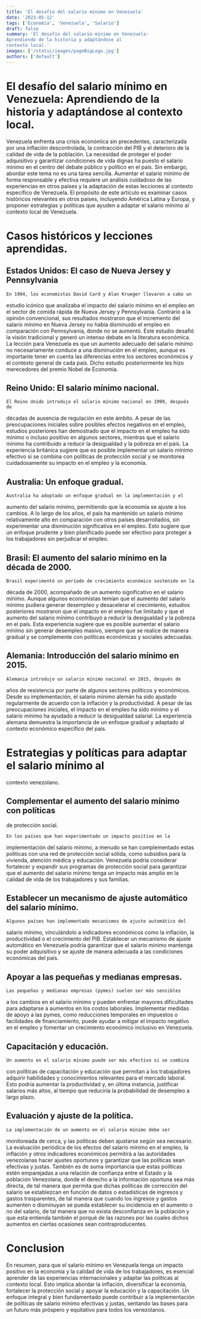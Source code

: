 ```yaml
---
title: 'El desafío del salario mínimo en Venezuela'
date: '2023-05-12'
tags: ['Economía', 'Venezuela', 'Salario']
draft: false
summary: 'El desafío del salario mínimo en Venezuela:
Aprendiendo de la historia y adaptándose al
contexto local.'
images: ['/static/images/pageBigLogo.jpg']
authors: ['default']
---
```


# El desafío del salario mínimo en Venezuela: Aprendiendo de la historia y adaptándose al contexto local.

Venezuela enfrenta una crisis económica sin precedentes, caracterizada
por una inflación descontrolada, la contracción del PIB y el deterioro de la
calidad de vida de la población. La necesidad de proteger el poder adquisitivo y
garantizar condiciones de vida dignas ha puesto el salario mínimo en el centro
del debate público y político en el país. Sin embargo, abordar este tema no es
una tarea sencilla. Aumentar el salario mínimo de forma responsable y efectiva
requiere un análisis cuidadoso de las experiencias en otros países y la
adaptación de estas lecciones al contexto específico de Venezuela. El
propósito de este artículo es examinar casos históricos relevantes en otros
países, incluyendo América Latina y Europa, y proponer estrategias y políticas
que ayuden a adaptar el salario mínimo al contexto local de Venezuela.

# Casos históricos y lecciones aprendidas.

## Estados Unidos: El caso de Nueva Jersey y Pennsylvania

    En 1994, los economistas David Card y Alan Krueger llevaron a cabo un
estudio icónico que analizaba el impacto del salario mínimo en el empleo en el
sector de comida rápida de Nueva Jersey y Pennsylvania. Contrario a la
opinión convencional, sus resultados mostraron que el incremento del salario
mínimo en Nueva Jersey no había disminuido el empleo en comparación con
Pennsylvania, donde no se aumentó. Este estudio desafió la visión tradicional y
generó un intenso debate en la literatura económica. La lección para Venezuela
es que un aumento adecuado del salario mínimo no necesariamente conduce a
una disminución en el empleo, aunque es importante tener en cuenta las
diferencias entre los sectores económicos y el contexto general de cada país.
Dicho estudio posteriormente les hizo merecedores del premio Nobel de
Economía.

## Reino Unido: El salario mínimo nacional.

    El Reino Unido introdujo el salario mínimo nacional en 1999, después de
décadas de ausencia de regulación en este ámbito. A pesar de las
preocupaciones iniciales sobre posibles efectos negativos en el empleo,
estudios posteriores han demostrado que el impacto en el empleo ha sido
mínimo o incluso positivo en algunos sectores, mientras que el salario mínimo
ha contribuido a reducir la desigualdad y la pobreza en el país. La experiencia
británica sugiere que es posible implementar un salario mínimo efectivo si se
combina con políticas de protección social y se monitorea cuidadosamente su
impacto en el empleo y la economía.

## Australia: Un enfoque gradual.

    Australia ha adoptado un enfoque gradual en la implementación y el
aumento del salario mínimo, permitiendo que la economía se ajuste a los
cambios. A lo largo de los años, el país ha mantenido un salario mínimo
relativamente alto en comparación con otros países desarrollados, sin
experimentar una disminución significativa en el empleo. Esto sugiere que un
enfoque prudente y bien planificado puede ser efectivo para proteger a los
trabajadores sin perjudicar el empleo.


## Brasil: El aumento del salario mínimo en la década de 2000.

    Brasil experimentó un período de crecimiento económico sostenido en la
década de 2000, acompañado de un aumento significativo en el salario mínimo.
Aunque algunos economistas temían que el aumento del salario mínimo
pudiera generar desempleo y desacelerar el crecimiento, estudios posteriores
mostraron que el impacto en el empleo fue limitado y que el aumento del
salario mínimo contribuyó a reducir la desigualdad y la pobreza en el país. Esta
experiencia sugiere que es posible aumentar el salario mínimo sin generar
desempleo masivo, siempre que se realice de manera gradual y se
complemente con políticas económicas y sociales adecuadas.

## Alemania: Introducción del salario mínimo en 2015.

    Alemania introdujo un salario mínimo nacional en 2015, después de
años de resistencia por parte de algunos sectores políticos y económicos.
Desde su implementación, el salario mínimo alemán ha sido ajustado
regularmente de acuerdo con la inflación y la productividad. A pesar de las
preocupaciones iniciales, el impacto en el empleo ha sido mínimo y el salario
mínimo ha ayudado a reducir la desigualdad salarial. La experiencia alemana
demuestra la importancia de un enfoque gradual y adaptado al contexto
económico específico del país.

# Estrategias y políticas para adaptar el salario mínimo al
contexto venezolano.

## Complementar el aumento del salario mínimo con políticas

de protección social.

    En los países que han experimentado un impacto positivo en la
implementación del salario mínimo, a menudo se han complementado estas
políticas con una red de protección social sólida, como subsidios para la
vivienda, atención médica y educación. Venezuela podría considerar fortalecer
y expandir sus programas de protección social para garantizar que el aumento
del salario mínimo tenga un impacto más amplio en la calidad de vida de los
trabajadores y sus familias.

## Establecer un mecanismo de ajuste automático del salario mínimo.

    Algunos países han implementado mecanismos de ajuste automático del
salario mínimo, vinculándolo a indicadores económicos como la inflación, la
productividad o el crecimiento del PIB. Establecer un mecanismo de ajuste
automático en Venezuela podría garantizar que el salario mínimo mantenga su
poder adquisitivo y se ajuste de manera adecuada a las condiciones
económicas del país.

## Apoyar a las pequeñas y medianas empresas.

    Las pequeñas y medianas empresas (pymes) suelen ser más sensibles
a los cambios en el salario mínimo y pueden enfrentar mayores dificultades
para adaptarse a aumentos en los costos laborales. Implementar medidas de
apoyo a las pymes, como reducciones temporales en impuestos o facilidades
de financiamiento, puede ayudar a mitigar el impacto negativo en el empleo y
fomentar un crecimiento económico inclusivo en Venezuela.

## Capacitación y educación.

    Un aumento en el salario mínimo puede ser más efectivo si se combina
con políticas de capacitación y educación que permitan a los trabajadores
adquirir habilidades y conocimientos relevantes para el mercado laboral. Esto
podría aumentar la productividad y, en última instancia, justificar salarios más
altos, al tiempo que reduciría la probabilidad de desempleo a largo plazo.

## Evaluación y ajuste de la política.

    La implementación de un aumento en el salario mínimo debe ser
monitoreada de cerca, y las políticas deben ajustarse según sea necesario. La
evaluación periódica de los efectos del salario mínimo en el empleo, la inflación
y otros indicadores económicos permitirá a las autoridades venezolanas hacer
ajustes oportunos y garantizar que las políticas sean efectivas y justas.
También es de suma importancia que estas políticas estén emparejadas a una
relación de confianza entre el Estado y la población Venezolana, donde el
derecho a la información oportuna sea más directa, de tal manera que permita
que dichas políticas de corrección del salario se establezcan en función de
datos o estadísticas de ingresos y gastos trasparentes, de tal manera que
cuando los ingresos y gastos aumenten o disminuyan se pueda establecer su
incidencia en el aumento o no del salario, de tal manera que no exista
desconfianza en la población y que esta entienda también el porqué de las
razones por las cuales dichos aumentos en ciertas ocasiones sean
contraproducentes.

# Conclusion

En resumen, para que el salario mínimo en Venezuela tenga un impacto
positivo en la economía y la calidad de vida de los trabajadores, es esencial
aprender de las experiencias internacionales y adaptar las políticas al contexto
local. Esto implica abordar la inflación, diversificar la economía, fortalecer la
protección social y apoyar la educación y la capacitación. Un enfoque integral y
bien fundamentado puede contribuir a la implementación de políticas de salario
mínimo efectivas y justas, sentando las bases para un futuro más próspero y
equitativo para todos los venezolanos.